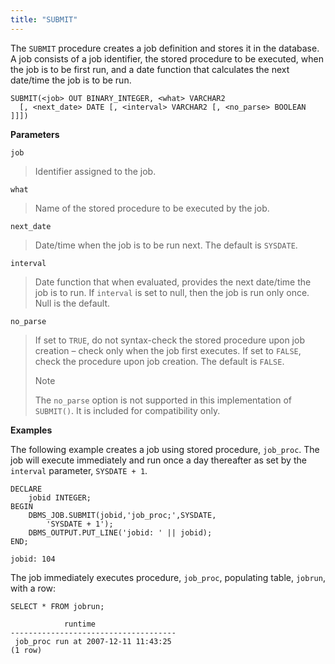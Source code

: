 ```yaml
---
title: "SUBMIT"
---
```


The `SUBMIT` procedure creates a job definition and stores it in the database. A job consists of a job identifier, the stored procedure to be executed, when the job is to be first run, and a date function that calculates the next date/time the job is to be run.

```
SUBMIT(<job> OUT BINARY_INTEGER, <what> VARCHAR2
  [, <next_date> DATE [, <interval> VARCHAR2 [, <no_parse> BOOLEAN ]]])
```

**Parameters**

`job`

> Identifier assigned to the job.

`what`

> Name of the stored procedure to be executed by the job.

`next_date`

> Date/time when the job is to be run next. The default is `SYSDATE`.

`interval`

> Date function that when evaluated, provides the next date/time the job is to run. If `interval` is set to null, then the job is run only once. Null is the default.

`no_parse`

> If set to `TRUE`, do not syntax-check the stored procedure upon job creation – check only when the job first executes. If set to `FALSE`, check the procedure upon job creation. The default is `FALSE`.
>
> <div class="note">
>
> <div class="title">
>
> Note
>
> </div>
>
> The `no_parse` option is not supported in this implementation of `SUBMIT()`. It is included for compatibility only.
>
> </div>

**Examples**

The following example creates a job using stored procedure, `job_proc`. The job will execute immediately and run once a day thereafter as set by the `interval` parameter, `SYSDATE + 1`.

```
DECLARE
    jobid INTEGER;
BEGIN
    DBMS_JOB.SUBMIT(jobid,'job_proc;',SYSDATE,
        'SYSDATE + 1');
    DBMS_OUTPUT.PUT_LINE('jobid: ' || jobid);
END;

jobid: 104
```

The job immediately executes procedure, `job_proc`, populating table, `jobrun`, with a row:

```
SELECT * FROM jobrun;

            runtime
-------------------------------------
 job_proc run at 2007-12-11 11:43:25
(1 row)
```
